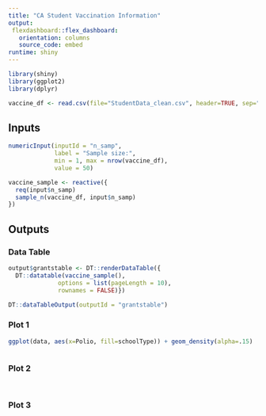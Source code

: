 ---
title: "CA Student Vaccination Information"
output: 
 flexdashboard::flex_dashboard:
   orientation: columns
   source_code: embed
runtime: shiny
---

```{r context="setup", include=FALSE}
library(shiny)
library(ggplot2)
library(dplyr)
```

```{r}
vaccine_df <- read.csv(file="StudentData_clean.csv", header=TRUE, sep=",")
```


Inputs {.sidebar}
-----------------------------------------------------------------------

```{r context="render"}
numericInput(inputId = "n_samp", 
             label = "Sample size:", 
             min = 1, max = nrow(vaccine_df),
             value = 50)


```


```{r context="render"}
vaccine_sample <- reactive({
  req(input$n_samp)
  sample_n(vaccine_df, input$n_samp)
})

```

Outputs
-----------------------------------------------------------------------

### Data Table

```{r context="server"}
output$grantstable <- DT::renderDataTable({
  DT::datatable(vaccine_sample(), 
              options = list(pageLength = 10), 
              rownames = FALSE)})
```

```{r context="render"}
DT::dataTableOutput(outputId = "grantstable")
```

### Plot 1

```{r context="server"}
ggplot(data, aes(x=Polio, fill=schoolType)) + geom_density(alpha=.15)

```

```{r context="render"}


```

### Plot 2

```{r context="server"}


```

```{r context="render"}


```

### Plot 3

```{r context="server"}


```

```{r context="render"}


```